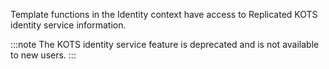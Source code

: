 Template functions in the Identity context have access to Replicated KOTS identity service information.

:::note
The KOTS identity service feature is deprecated and is not available to new users.
:::